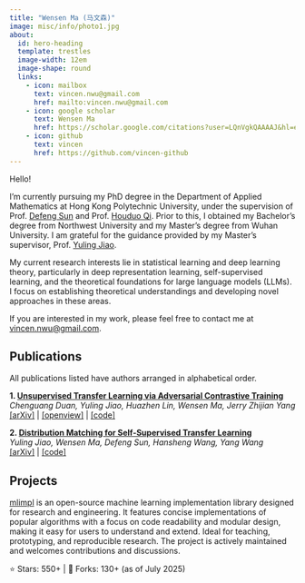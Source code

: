 ```yaml
---
title: "Wensen Ma (马文森)"
image: misc/info/photo1.jpg
about:
  id: hero-heading
  template: trestles
  image-width: 12em
  image-shape: round
  links:
    - icon: mailbox
      text: vincen.nwu@gmail.com
      href: mailto:vincen.nwu@gmail.com
    - icon: google scholar
      text: Wensen Ma
      href: https://scholar.google.com/citations?user=LQnVgkQAAAAJ&hl=en
    - icon: github
      text: vincen
      href: https://github.com/vincen-github
---
```


::: {#hero-heading}

Hello!

I'm currently pursuing my PhD degree in the Department of Applied Mathematics at Hong Kong Polytechnic University, under the supervision of Prof. [Defeng Sun](https://www.polyu.edu.hk/ama/people/academic-staff/prof-sun-defeng/?sc_lang=en) and Prof. [Houduo Qi](https://www.polyu.edu.hk/ama/people/academic-staff/prof-qi-houduo/?sc_lang=en). Prior to this, I obtained my Bachelor's degree from Northwest University and my Master's degree from Wuhan University. I am grateful for the guidance provided by my Master's supervisor, Prof. [Yuling Jiao](https://jszy.whu.edu.cn/jiaoyuling/en/index.htm).

My current research interests lie in statistical learning and deep learning theory, particularly in deep representation learning, self-supervised learning, and the theoretical foundations for large language models (LLMs). I focus on establishing theoretical understandings and developing novel approaches in these areas.

If you are interested in my work, please feel free to contact me at [vincen.nwu@gmail.com](vincen.nwu@gmail.com).


## Publications
  All publications listed have authors arranged in alphabetical order.

::: panel
**1. [Unsupervised Transfer Learning via Adversarial Contrastive Training](https://openreview.net/forum?id=90ghmFUwIT)**  
*Chenguang Duan, Yuling Jiao, Huazhen Lin, Wensen Ma, Jerry Zhijian Yang*  
[[arXiv]](https://arxiv.org/pdf/2408.08533) | [[openview]](https://openreview.net/forum?id=90ghmFUwIT) | [[code]](https://github.com/vincen-github/ASSRL)
:::

::: panel
**2. [Distribution Matching for Self-Supervised Transfer Learning](https://arxiv.org/pdf/2502.14424)**  
*Yuling Jiao, Wensen Ma, Defeng Sun, Hansheng Wang, Yang Wang*  
[[arXiv]](https://arxiv.org/pdf/2502.14424) | [[code]](https://github.com/vincen-github/DM)
:::

## Projects
::: panel
[mlimpl](https://github.com/vincen-github/mlimpl) is an open-source machine learning implementation library designed for research and engineering. It features concise implementations of popular algorithms with a focus on code readability and modular design, making it easy for users to understand and extend. Ideal for teaching, prototyping, and reproducible research. The project is actively maintained and welcomes contributions and discussions.

⭐ Stars: 550+ | 🍴 Forks: 130+ (as of July 2025)
:::
:::


